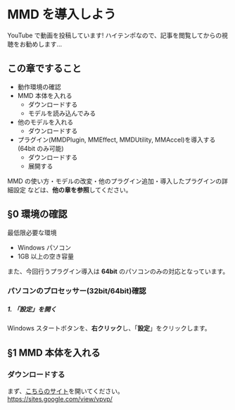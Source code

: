 # MMD を導入しよう

YouTube で動画を投稿しています!
ハイテンポなので、記事を閲覧してからの視聴をお勧めします...

## この章ですること

- 動作環境の確認
- MMD 本体を入れる
  - ダウンロードする
  - モデルを読み込んでみる
- 他のモデルを入れる
  - ダウンロードする
- プラグイン(MMDPlugin, MMEffect, MMDUtility, MMAccel)を導入する (64bit のみ可能)
  - ダウンロードする
  - 展開する

MMD の使い方・モデルの改変・他のプラグイン追加・導入したプラグインの詳細設定 などは、**他の章を参照**してください。

## §0 環境の確認

最低限必要な環境

- Windows パソコン
- 1GB 以上の空き容量

また、今回行うプラグイン導入は **64bit** のパソコンのみの対応となっています。

### パソコンのプロセッサー(32bit/64bit)確認

##### 1. 「設定」を開く

Windows スタートボタンを、**右クリック**し、「**設定**」をクリックします。

## §1 MMD 本体を入れる

### ダウンロードする

まず、[こちらのサイト](https://sites.google.com/view/vpvp/)を開いてください。
https://sites.google.com/view/vpvp/
